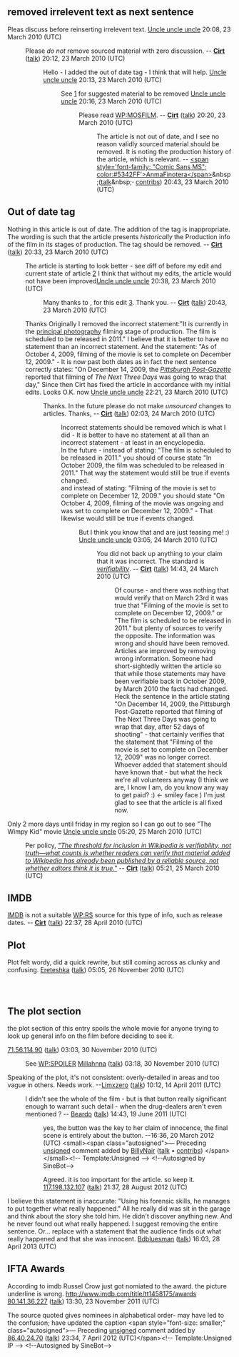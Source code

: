 <article id="24841336" title=Talk:The Next Three Days>
	<talkpage id="27150281" title="Talk:The Next Three Days/Archive 1">
{{talkarchive}}

== removed irrelevent text as next sentence ==

Pleas discuss before reinserting irrelevent text.
[[User:Uncle uncle uncle|Uncle uncle uncle]]  20:08, 23 March 2010 (UTC)
:Please ''do not'' remove sourced material with zero discussion. -- '''[[User:Cirt|Cirt]]''' ([[User talk:Cirt|talk]]) 20:12, 23 March 2010 (UTC)
::Hello - I added the out of date tag - I think that will help. [[User:Uncle uncle uncle|Uncle uncle uncle]]  20:13, 23 March 2010 (UTC)
:::See [http://en.wikipedia.org/w/index.php?title=The_Next_Three_Days&amp;action=historysubmit&amp;diff=351626196&amp;oldid=351624811] for suggested material to be removed [[User:Uncle uncle uncle|Uncle uncle uncle]]  20:16, 23 March 2010 (UTC)
::::Please read [[WP:MOSFILM]]. -- '''[[User:Cirt|Cirt]]''' ([[User talk:Cirt|talk]]) 20:20, 23 March 2010 (UTC)
:::::The article is not out of date, and I see no reason validly sourced material should be removed. It is noting the production history of the article, which is relevant. -- [[User:AnmaFinotera|&lt;span style='font-family: &quot;Comic Sans MS&quot;; color:#5342FF'&gt;AnmaFinotera&lt;/span&gt;]]&amp;nbsp;([[User talk:AnmaFinotera|talk]]&amp;nbsp;'''·''' [[Special:Contributions/AnmaFinotera|contribs]]) 20:43, 23 March 2010 (UTC)

== Out of date tag ==

Nothing in this article is out of date. The addition of the {{tl|Out of date}} tag is inappropriate. The wording is such that the article presents ''historically'' the Production info of the film in its stages of production. The tag should be removed. -- '''[[User:Cirt|Cirt]]''' ([[User talk:Cirt|talk]]) 20:33, 23 March 2010 (UTC)
:The article is starting to look better - see diff of before my edit and current state of article [http://en.wikipedia.org/w/index.php?title=The_Next_Three_Days&amp;action=historysubmit&amp;diff=351626615&amp;oldid=350535108] I think that without my edits, the article would not have been improved[[User:Uncle uncle uncle|Uncle uncle uncle]]  20:38, 23 March 2010 (UTC)
::Many thanks to {{user|AnmaFinotera}}, for this edit [http://en.wikipedia.org/w/index.php?title=The_Next_Three_Days&amp;diff=351632293&amp;oldid=351626703]. Thank you. -- '''[[User:Cirt|Cirt]]''' ([[User talk:Cirt|talk]]) 20:43, 23 March 2010 (UTC)
:Thanks {{user|AnmaFinotera}} Originally I removed the incorrect statement:&quot;It is currently in the [[principal photography]] filming stage of production. The film is scheduled to be released in 2011.&quot;  I believe that it is better to have no statement than an incorrect statement. And the statement: &quot;As of October 4, 2009, filming of the movie is set to complete on December 12, 2009.&quot; - It is now past both dates as in fact the next sentence correctly states: &quot;On December 14, 2009, the ''[[Pittsburgh Post-Gazette]]'' reported that filming of ''The Next Three Days'' was going to wrap that day,&quot; Since then Cirt has fixed the article in accordance with my initial edits.  Looks O.K. now  [[User:Uncle uncle uncle|Uncle uncle uncle]]  22:21, 23 March 2010 (UTC)
::Thanks. In the future please do not make ''unsourced'' changes to articles. Thanks, -- '''[[User:Cirt|Cirt]]''' ([[User talk:Cirt|talk]]) 02:03, 24 March 2010 (UTC)
:::Incorrect statements should be removed which is what I did - It is better to have no statement at all than an incorrect statement - at least in an encyclopedia.
:::In the future - instead of stating: &quot;The film is scheduled to be released in 2011.&quot;  you should of course state &quot;In October 2009, the film was scheduled to be released in 2011.&quot;  That way the statement would still be true if events changed.
::: and instead of stating: &quot;Filming of the movie is set to complete on December 12, 2009.&quot; you should state &quot;On October 4, 2009, filming of the movie was ongoing and was set to complete on December 12, 2009.&quot;  - That likewise would still be true if events changed.
::::But I think you know that and are just teasing me! :)   [[User:Uncle uncle uncle|Uncle uncle uncle]]  03:05, 24 March 2010 (UTC)
:::::You did not back up anything to your claim that it was incorrect. The standard is [[WP:V|''verifiability'']]. -- '''[[User:Cirt|Cirt]]''' ([[User talk:Cirt|talk]]) 14:43, 24 March 2010 (UTC)
::::::Of course - and there was nothing that would verify that on March 23rd it was true that &quot;Filming of the movie is set to complete on December 12, 2009.&quot; or &quot;The film is scheduled to be released in 2011.&quot; but plenty of sources to verify the opposite. The information was wrong and should have been removed.  Articles are improved by removing wrong information. Someone had short-sightedly written the article so that while those statements may have been verifiable back in October 2009, by March 2010 the facts had changed. Heck the sentence in the article stating &quot;On December 14, 2009, the Pittsburgh Post-Gazette reported that filming of The Next Three Days was going to wrap that day, after 52 days of shooting&quot; - that certainly verifies that the statement that &quot;Filming of the movie is set to complete on December 12, 2009&quot; was no longer correct. Whoever added that statement should have known that - but what the heck we're all volunteers anyway (I think we are, I know I am, do you know any way to get paid? :)  &lt;- smiley face ) I'm just glad to see that the article is all fixed now.
Only 2 more days until friday in my region so I can go out to see &quot;The Wimpy Kid&quot; movie [[User:Uncle uncle uncle|Uncle uncle uncle]]  05:20, 25 March 2010 (UTC)
:Per policy, ''[[WP:V|&quot;The threshold for inclusion in Wikipedia is verifiability, not truth—what counts is whether readers can verify that material added to Wikipedia has already been published by a reliable source, not whether editors think it is true.&quot;]]''  -- '''[[User:Cirt|Cirt]]''' ([[User talk:Cirt|talk]]) 05:21, 25 March 2010 (UTC)
== IMDB ==

[[IMDB]] is not a suitable [[WP:RS]] source for this type of info, such as release dates. -- '''[[User:Cirt|Cirt]]''' ([[User talk:Cirt|talk]]) 22:37, 28 April 2010 (UTC)

== Plot ==

Plot felt wordy, did a quick rewrite, but still coming across as clunky and confusing.  [[User:Ereteshka|Ereteshka]] ([[User talk:Ereteshka|talk]]) 05:05, 26 November 2010 (UTC)
	</talkpage>
	<talkpage id="24841336" title="Talk:The Next Three Days">
{{Talk header}}
{{User:MiszaBot/config
|maxarchivesize = 250K
|counter = 1
|minthreadsleft = 1
|algo = old(30d)
|archive = Talk:The Next Three Days/Archive %(counter)d
}}
{{WikiProjectBannerShell|1=
{{WikiProject Film|class=Start|American-task-force=yes|listas=Next Three Days, The}}
{{WikiProject Pennsylvania|class=Start|importance=low}}
{{WP Crime|class=Start}}
}}
== The plot section ==

the plot section of this entry spoils the whole movie for anyone trying to look up general info on the film before deciding to see it.

[[Special:Contributions/71.56.114.90|71.56.114.90]] ([[User talk:71.56.114.90|talk]]) 03:03, 30 November 2010 (UTC)

:See [[WP:SPOILER]] [[User:Millahnna|Millahnna]] ([[User talk:Millahnna|talk]]) 03:18, 30 November 2010 (UTC)

Speaking of the plot, it's not consistent: overly-detailed in areas and too vague in others. Needs work. --[[User:Limxzero|Limxzero]] ([[User talk:Limxzero|talk]]) 10:12, 14 April 2011 (UTC)

:I didn't see the whole of the film - but is that button really significant enough to warrant such detail - when the drug-dealers aren't even mentioned  ? -- [[User:Beardo|Beardo]] ([[User talk:Beardo|talk]]) 14:43, 19 June 2011 (UTC)
::yes, the button was the key to her claim of innocence, the final scene is entirely about the button. --16:36, 20 March 2012 (UTC)  &lt;small&gt;&lt;span class=&quot;autosigned&quot;&gt;— Preceding [[Wikipedia:Signatures|unsigned]] comment added by [[User:BillyNair|BillyNair]] ([[User talk:BillyNair|talk]] • [[Special:Contributions/BillyNair|contribs]]) &lt;/span&gt;&lt;/small&gt;&lt;!-- Template:Unsigned --&gt; &lt;!--Autosigned by SineBot--&gt;

:::Agreed. it is too important for the article. so keep it. [[Special:Contributions/117.198.132.107|117.198.132.107]] ([[User talk:117.198.132.107|talk]]) 21:37, 28 August 2012 (UTC)

I believe this statement is inaccurate: &quot;Using his forensic skills, he manages to put together what really happened.&quot; All he really did was sit in the garage and think about the story she told him. He didn't discover anything new. And he never found out what really happened. I suggest removing the entire sentence. Or... replace with a statement that the audience finds out what really happened and that she was innocent. [[User:Bdbluesman|Bdbluesman]] ([[User talk:Bdbluesman|talk]]) 16:03, 28 April 2013 (UTC)

== IFTA Awards ==

According to imdb Russel Crow just got nomiated to the award. the picture underline is wrong.
http://www.imdb.com/title/tt1458175/awards [[Special:Contributions/80.141.36.227|80.141.36.227]] ([[User talk:80.141.36.227|talk]]) 13:30, 23 November 2011 (UTC)

The source quoted gives nominees in alphabetical order- may have led to the confusion; have updated the caption  &lt;span style=&quot;font-size: smaller;&quot; class=&quot;autosigned&quot;&gt;— Preceding [[Wikipedia:Signatures|unsigned]] comment added by [[Special:Contributions/86.40.24.70|86.40.24.70]] ([[User talk:86.40.24.70|talk]]) 23:34, 7 April 2012 (UTC)&lt;/span&gt;&lt;!-- Template:Unsigned IP --&gt; &lt;!--Autosigned by SineBot--&gt;
	</talkpage>
</article>